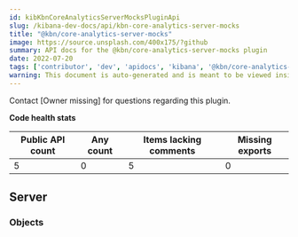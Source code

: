 ```yaml
---
id: kibKbnCoreAnalyticsServerMocksPluginApi
slug: /kibana-dev-docs/api/kbn-core-analytics-server-mocks
title: "@kbn/core-analytics-server-mocks"
image: https://source.unsplash.com/400x175/?github
summary: API docs for the @kbn/core-analytics-server-mocks plugin
date: 2022-07-20
tags: ['contributor', 'dev', 'apidocs', 'kibana', '@kbn/core-analytics-server-mocks']
warning: This document is auto-generated and is meant to be viewed inside our experimental, new docs system. Reach out in #docs-engineering for more info.
---
```




Contact [Owner missing] for questions regarding this plugin.

**Code health stats**

| Public API count  | Any count | Items lacking comments | Missing exports |
|-------------------|-----------|------------------------|-----------------|
| 5 | 0 | 5 | 0 |

## Server

### Objects
<DocDefinitionList data={kbnCoreAnalyticsServerMocksObj.server.objects}/>

